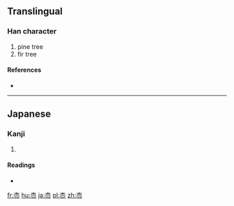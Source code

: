 {{also|松}}
==Translingual==

===Han character===
{{Han char|rn=75|rad=木|as=04|sn=8|four=|canj=木金戈 (DCI), X木金戈 (XDCI)}}

# pine tree
# fir tree

====References====
* {{Han ref|kx=0517.011|hdz=21173.071|uh=67A9|ud=26537}}

----

==Japanese==

===Kanji===
{{ja-kanji|grade=|rs=木04}}

# {{defn|lang=ja|sort=木04}}

====Readings====
* {{ja-readings|on=[[しょう]] (shō)|kun=[[まつ]] (matsu)}}

[[fr:枩]]
[[hu:枩]]
[[ja:枩]]
[[pl:枩]]
[[zh:枩]]